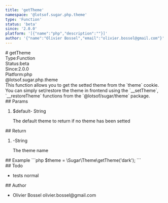 ```yaml
---
title: 'getTheme'
namespace: '@lotsof.sugar.php.theme'
type: 'Function'
status: 'beta'
since: '2.0.0'
platform: '[{"name":"php","description":""}]'
author: '{"name":"Olivier Bossel","email":"olivier.bossel@gmail.com"}'
---
```

<div class="docmap-mdx">
# getTheme
<div class="_metas">
<div class="_type"><span class="_type-label">Type:</span><span class="_type-value">Function</span></div>
<div class="_status"><span class="_status-label">Status:</span><span class="_status-value -beta">beta</span></div>
<div class="_since"><span class="_since-label">Since:</span><span class="_since-value">2.0.0</span></div>
<div class="_platform"><span class="_platform-label">Platform:</span><span class="_platform-value -php">php</span></div>
</div>
<div class="_namespace">@lotsof.sugar.php.theme</div>
<div class="_description typo-format typo-rhythm">
This function allows you to get the setted theme from the `theme` cookie.
You can simply set/restore the theme in frontend using the `__setTheme`, `__restoreTheme` functions from the
`@lotsof/sugar/theme` package.
</div>
<div class="_params">
## Params
<ol class="_list">
<li class="_item">
<span class="_name">$default</span><span class="_default">-</span> <span class="_type">String</span>
<p class="_description">The default theme to return if no theme has been setted</p>
</li>
</ol>
</div>
<div class="_return">
## Return
<ol class="_list">
<li class="_item">
<span class="_default">-</span><span class="_type">String</span>
<p class="_description">The theme name</p>
</li>
</ol>
</div>
<div class="_examples">
## Example
```php
$theme = \Sugar\Theme\getTheme('dark');
```
</div>
<div class="_todo">
## Todo
<ul class="_list">
<li class="_item">
<span class="_description">tests</span>
<span class="_priority -normal">normal</span>
</li>
</ul>
</div>
<div class="_author">
## Author
<ul class="_list">
<li class="_item">
<span class="_name">Olivier Bossel</span>
<span class="_email">olivier.bossel@gmail.com</span>
</li>
</ul>
</div>
</div>